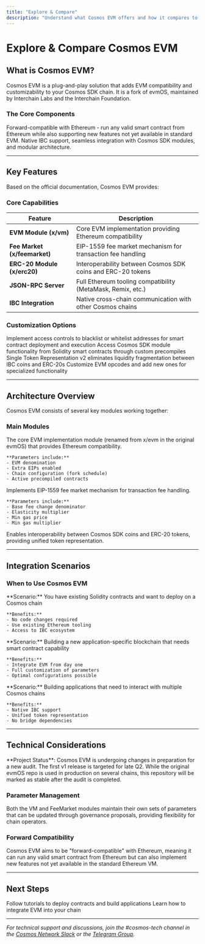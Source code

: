 ```yaml
---
title: "Explore & Compare"
description: "Understand what Cosmos EVM offers and how it compares to other blockchain solutions"
---
```


# Explore & Compare Cosmos EVM

## What is Cosmos EVM?

Cosmos EVM is a plug-and-play solution that adds EVM compatibility and customizability to your Cosmos SDK chain. It is a fork of evmOS, maintained by Interchain Labs and the Interchain Foundation.

### The Core Components

<CardGroup cols={2}>
  <Card title="EVM Compatibility" icon="ethereum">
    Forward-compatible with Ethereum - run any valid smart contract from Ethereum while also supporting new features not yet available in standard EVM.
  </Card>
  <Card title="Cosmos Integration" icon="atom">
    Native IBC support, seamless integration with Cosmos SDK modules, and modular architecture.
  </Card>
</CardGroup>

---

## Key Features

Based on the official documentation, Cosmos EVM provides:

### Core Capabilities

| Feature | Description |
|---------|-------------|
| **EVM Module (x/vm)** | Core EVM implementation providing Ethereum compatibility |
| **Fee Market (x/feemarket)** | EIP-1559 fee market mechanism for transaction fee handling |
| **ERC-20 Module (x/erc20)** | Interoperability between Cosmos SDK coins and ERC-20 tokens |
| **JSON-RPC Server** | Full Ethereum tooling compatibility (MetaMask, Remix, etc.) |
| **IBC Integration** | Native cross-chain communication with other Cosmos chains |

### Customization Options

<CardGroup cols={2}>
  <Card title="Permissioned EVM" icon="shield">
    Implement access controls to blacklist or whitelist addresses for smart contract deployment and execution
  </Card>
  <Card title="EVM Extensions" icon="puzzle">
    Access Cosmos SDK module functionality from Solidity smart contracts through custom precompiles
  </Card>
  <Card title="Token Unification" icon="coins">
    Single Token Representation v2 eliminates liquidity fragmentation between IBC coins and ERC-20s
  </Card>
  <Card title="Custom Operations" icon="code">
    Customize EVM opcodes and add new ones for specialized functionality
  </Card>
</CardGroup>

---

## Architecture Overview

Cosmos EVM consists of several key modules working together:

### Main Modules

<AccordionGroup>
  <Accordion title="x/vm Module">
    The core EVM implementation module (renamed from x/evm in the original evmOS) that provides Ethereum compatibility.

    **Parameters include:**
    - EVM denomination
    - Extra EIPs enabled
    - Chain configuration (fork schedule)
    - Active precompiled contracts
  </Accordion>

  <Accordion title="x/feemarket Module">
    Implements EIP-1559 fee market mechanism for transaction fee handling.

    **Parameters include:**
    - Base fee change denominator
    - Elasticity multiplier
    - Min gas price
    - Min gas multiplier
  </Accordion>

  <Accordion title="x/erc20 Module">
    Enables interoperability between Cosmos SDK coins and ERC-20 tokens, providing unified token representation.
  </Accordion>
</AccordionGroup>

---

## Integration Scenarios

### When to Use Cosmos EVM

<AccordionGroup>
  <Accordion title="Existing Ethereum Projects">
    **Scenario:** You have existing Solidity contracts and want to deploy on a Cosmos chain

    **Benefits:**
    - No code changes required
    - Use existing Ethereum tooling
    - Access to IBC ecosystem
  </Accordion>

  <Accordion title="New Cosmos Chains">
    **Scenario:** Building a new application-specific blockchain that needs smart contract capability

    **Benefits:**
    - Integrate EVM from day one
    - Full customization of parameters
    - Optimal configurations possible
  </Accordion>

  <Accordion title="Cross-Chain Applications">
    **Scenario:** Building applications that need to interact with multiple Cosmos chains

    **Benefits:**
    - Native IBC support
    - Unified token representation
    - No bridge dependencies
  </Accordion>
</AccordionGroup>

---

## Technical Considerations

<Warning>
**Project Status**: Cosmos EVM is undergoing changes in preparation for a new audit. The first v1 release is targeted for late Q2. While the original evmOS repo is used in production on several chains, this repository will be marked as stable after the audit is completed.
</Warning>

### Parameter Management

Both the VM and FeeMarket modules maintain their own sets of parameters that can be updated through governance proposals, providing flexibility for chain operators.

### Forward Compatibility

Cosmos EVM aims to be "forward-compatible" with Ethereum, meaning it can run any valid smart contract from Ethereum but can also implement new features not yet available in the standard Ethereum VM.

---

## Next Steps

<CardGroup cols={2}>
  <Card title="Try Building" href="/docs/evm/practice">
    Follow tutorials to deploy contracts and build applications
  </Card>
  <Card title="Integration Guide" href="/docs/evm/develop">
    Learn how to integrate EVM into your chain
  </Card>
</CardGroup>

---

*For technical support and discussions, join the #cosmos-tech channel in the [Cosmos Network Slack](https://cosmos.network/community) or the [Telegram Group](https://t.me/cosmosproject).*